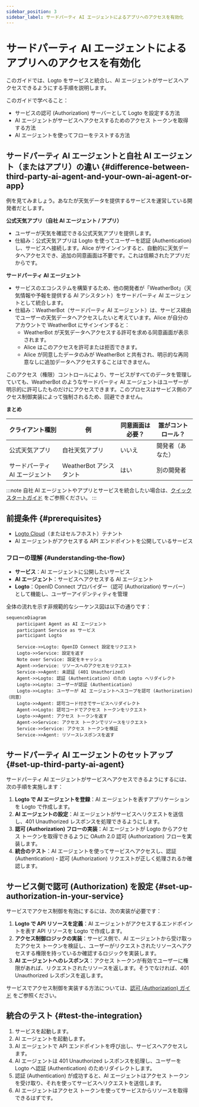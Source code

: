 ```yaml
---
sidebar_position: 3
sidebar_label: サードパーティ AI エージェントによるアプリへのアクセスを有効化
---
```



# サードパーティ AI エージェントによるアプリへのアクセスを有効化

このガイドでは、Logto をサービスと統合し、AI エージェントがサービスへアクセスできるようにする手順を説明します。

このガイドで学べること：

- サービスの認可 (Authorization) サーバーとして Logto を設定する方法
- AI エージェントがサービスへアクセスするためのアクセス トークンを取得する方法
- AI エージェントを使ってフローをテストする方法

## サードパーティ AI エージェントと自社 AI エージェント（またはアプリ）の違い \{#difference-between-third-party-ai-agent-and-your-own-ai-agent-or-app}

例を見てみましょう。あなたが天気データを提供するサービスを運営している開発者だとします。

**公式天気アプリ（自社 AI エージェント / アプリ）**

- ユーザーが天気を確認できる公式天気アプリを提供します。
- 仕組み：公式天気アプリは Logto を使ってユーザーを認証 (Authentication) し、サービスへ接続します。Alice がサインインすると、自動的に天気データへアクセスでき、追加の同意画面は不要です。これは信頼されたアプリだからです。

**サードパーティ AI エージェント**

- サービスのエコシステムを構築するため、他の開発者が「WeatherBot」（天気情報や予報を提供する AI アシスタント）をサードパーティ AI エージェントとして統合します。
- 仕組み：WeatherBot（サードパーティ AI エージェント）は、サービス経由でユーザーの天気データへアクセスしたいと考えています。Alice が自分のアカウントで WeatherBot にサインインすると：
  - WeatherBot が天気データへアクセスする許可を求める同意画面が表示されます。
  - Alice はこのアクセスを許可または拒否できます。
  - Alice が同意したデータのみが WeatherBot と共有され、明示的な再同意なしに追加データへアクセスすることはできません。

このアクセス（権限）コントロールにより、サービスがすべてのデータを管理していても、WeatherBot のようなサードパーティ AI エージェントはユーザーが明示的に許可したものだけにアクセスできます。このプロセスはサービス側のアクセス制御実装によって強制されるため、回避できません。

**まとめ**

| クライアント種別               | 例                      | 同意画面は必要？ | 誰がコントロール？ |
| ------------------------------ | ----------------------- | ---------------- | ------------------ |
| 公式天気アプリ                 | 自社天気アプリ          | いいえ           | 開発者（あなた）   |
| サードパーティ AI エージェント | WeatherBot アシスタント | はい             | 別の開発者         |

:::note
自社 AI エージェントやアプリとサービスを統合したい場合は、[クイックスタートガイド](/quick-starts) をご参照ください。
:::

## 前提条件 \{#prerequisites}

- [Logto Cloud](https://cloud.logto.io)（またはセルフホスト）テナント
- AI エージェントがアクセスする API エンドポイントを公開しているサービス

### フローの理解 \{#understanding-the-flow}

- **サービス**：AI エージェントに公開したいサービス
- **AI エージェント**：サービスへアクセスする AI エージェント
- **Logto**：OpenID Connect プロバイダー（認可 (Authorization) サーバー）として機能し、ユーザーアイデンティティを管理

全体の流れを示す非規範的なシーケンス図は以下の通りです：

```mermaid
sequenceDiagram
    participant Agent as AI エージェント
    participant Service as サービス
    participant Logto

    Service->>Logto: OpenID Connect 設定をリクエスト
    Logto->>Service: 設定を返す
    Note over Service: 設定をキャッシュ
    Agent->>Service: リソースへのアクセスをリクエスト
    Service->>Agent: 未認証 (401 Unauthorized)
    Agent->>Logto: 認証 (Authentication) のため Logto へリダイレクト
    Logto->>Logto: ユーザーが認証 (Authentication)
    Logto->>Logto: ユーザーが AI エージェントへスコープを認可 (Authorization)（同意）
    Logto->>Agent: 認可コード付きでサービスへリダイレクト
    Agent->>Logto: 認可コードでアクセス トークンをリクエスト
    Logto->>Agent: アクセス トークンを返す
    Agent->>Service: アクセス トークンでリソースをリクエスト
    Service->>Service: アクセス トークンを検証
    Service->>Agent: リソースレスポンスを返す
```

## サードパーティ AI エージェントのセットアップ \{#set-up-third-party-ai-agent}

サードパーティ AI エージェントがサービスへアクセスできるようにするには、次の手順を実施します：

1. **Logto で AI エージェントを登録**：AI エージェントを表すアプリケーションを Logto で作成します。
2. **AI エージェントの設定**：AI エージェントがサービスへリクエストを送信し、401 Unauthorized レスポンスを処理できるようにします。
3. **認可 (Authorization) フローの実装**：AI エージェントが Logto からアクセス トークンを取得できるように OAuth 2.0 認可 (Authorization) フローを実装します。
4. **統合のテスト**：AI エージェントを使ってサービスへアクセスし、認証 (Authentication)・認可 (Authorization) リクエストが正しく処理されるか確認します。

<ConfigureThirdPartyAiAgent />

## サービス側で認可 (Authorization) を設定 \{#set-up-authorization-in-your-service}

サービスでアクセス制御を有効にするには、次の実装が必要です：

1. **Logto で API リソースを定義**：AI エージェントがアクセスするエンドポイントを表す API リソースを Logto で作成します。
2. **アクセス制御ロジックの実装**：サービス側で、AI エージェントから受け取ったアクセス トークンを検証し、ユーザーがリクエストされたリソースへアクセスする権限を持っているか確認するロジックを実装します。
3. **AI エージェントへのレスポンス**：アクセス トークンが有効でユーザーに権限があれば、リクエストされたリソースを返します。そうでなければ、401 Unauthorized レスポンスを返します。

サービスでアクセス制御を実装する方法については、[認可 (Authorization) ガイド](/authorization) をご参照ください。

## 統合のテスト \{#test-the-integration}

1. サービスを起動します。
2. AI エージェントを起動します。
3. AI エージェントで API エンドポイントを呼び出し、サービスへアクセスします。
4. AI エージェントは 401 Unauthorized レスポンスを処理し、ユーザーを Logto へ認証 (Authentication) のためリダイレクトします。
5. 認証 (Authentication) が成功すると、AI エージェントはアクセス トークンを受け取り、それを使ってサービスへリクエストを送信します。
6. AI エージェントはアクセス トークンを使ってサービスからリソースを取得できるはずです。
